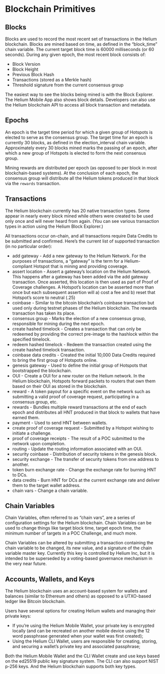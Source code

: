 # Blockchain Primitives 

## Blocks
Blocks are used to record the most recent set of transactions in the Helium blockchain. Blocks are mined based on time, as defined in the “block_time” chain variable. The current target block time is 60000 milliseconds (or 60 seconds). During any given epoch, the most recent block consists of:

* Block Version
* Block Height 
* Previous Block Hash
* Transactions (stored as a Merkle hash)
* Threshold signature from the current consensus group

The easiest way to see the blocks being mined is with the Block Explorer. The Helium Mobile App also shows block details. Developers can also use the Helium blockchain API to access all block transaction and metadata.

## Epochs

An epoch is the target time period for which a given group of Hotspots is elected to serve as the consensus group. The target time for an epoch is currently 30 blocks, as defined in the election_interval chain variable. Approximately every 30 blocks mined marks the passing of an epoch, after which a new group of Hotspots is elected to form the next consensus group. 

Mining rewards are distributed per epoch (as opposed to per block in most blockchain-based systems). At the conclusion of each epoch, the consensus group will distribute all the Helium tokens produced in that block via the `rewards` transaction. 

## Transactions

The Helium blockchain currently has 20 native transaction types. Some appear in nearly every block mined while others were created to be used only once and will never heard from again. (You can see various transaction types in action using the Helium Block Explorer.) 

All transactions occur on-chain, and all transactions require Data Credits to be submitted and confirmed. Here’s the current list of supported transaction (in no particular order):

* add gateway - Add a new gateway to the Helium Network. For the purposes of transactions, a “gateway” is the term for a Helium-compliant Hotspot that is mining and providing coverage. 
* assert location - Assert a gateway’s location on the Helium Network. This happens after a gateway has been added via the add gateway transaction. Once asserted, this location is then used as part of Proof of Coverage challenges. A Hotspot’s location can be asserted more than once but each subsequent assertion will a) cost a fee and b) reset that Hotspot’s score to neutral (.25)  
* coinbase - Similar to the bitcoin blockchain’s coinbase transaction but used only during testnet phases of the Helium blockchain. The rewards transaction has taken its place.
* consensus group - Marks the election of a new consensus group, responsible for mining during the next epoch.
* create hashed timelock - Creates a transaction that can only be redeemed by providing the correct pre-image to the hashlock within the specified timelock. 
* redeem hashed timelock - Redeem the transaction created using the create hashed timelock transaction. 
* coinbase data credits - Created the initial 10,000 Data Credits required to bring the first group of Hotspots online. 
* genesis gateway - Used to define the initial group of Hotspots that bootstrapped the blockchain. 
* OUI - Create a OUI for a new router on the Helium network. In the Helium blockchain, Hotspots forward packets to routers that own them based on their OUI as stored in the blockchain.  
* reward - A token payout for a specific event on the network such as submitting a valid proof of coverage request, participating in a consensus group, etc. 
* rewards -  Bundles multiple reward transactions at the end of each epoch and distributes all HNT produced in that block to wallets that have earned them. 
* payment - Used to send HNT between wallets. 
* create proof of coverage request - Submitted by a Hotspot wishing to initiate a challenge. 
* proof of coverage receipts - The result of a POC submitted to the network upon completion. 
* routing - Update the routing information associated with an OUI.
* security coinbase - Distribution of security tokens in the genesis block. 
* security exchange - The transfer of security tokens from one address to another. 
* token burn exchange rate - Change the exchange rate for burning HNT to DCs. 
* data credits - Burn HNT for DCs at the current exchange rate and deliver them to the target wallet address.
* chain vars - Change a chain variable. 

## Chain Variables

Chain Variables, often referred to as “chain vars”, are a series of configuration settings for the Helium blockchain. Chain Variables can be used to change things like target block time, target epoch time, the minimum number of targets in a POC Challenge, and much more. 

Chain Variables can be altered by submitting a transaction containing the chain variable to be changed, its new value, and a signature of the chain variable master key. Currently this key is controlled by Helium Inc, but it is intended to be superseded by a voting-based governance mechanism in the very near future.

## Accounts, Wallets, and Keys

The Helium blockchain uses an account-based system for wallets and balances (similar to Ethereum and others) as opposed to a UTXO-based ledger like Bitcoin blockchain.

Users have several options for creating Helium wallets and managing their private keys:

* If you’re using the Helium Mobile Wallet, your private key is encrypted locally (and can be recreated on another mobile device using the 12 word passphrase generated when your wallet was first created);
* Using the Helium CLI Wallet, users are responsible for creating, storing, and securing a wallet’s private key and associated passphrase;

Both the Helium Mobile Wallet and the CLI Wallet create and use keys based on the ed25519 public key signature system. The CLI can also support NIST p-256 keys. And the Helium blockchain supports both key types.
